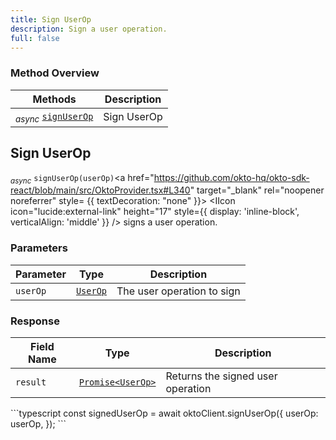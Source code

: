 ```yaml
---
title: Sign UserOp
description: Sign a user operation.
full: false
---
```




### Method Overview

| Methods                                                                         | Description                          |                 
|---------------------------------------------------------------------------------|--------------------------------------|
| <sub><i>async</i></sub> [`signUserOp`](#sign-user-op) | Sign UserOp |

<div className="method-box">

## Sign UserOp

<sub><i>async</i></sub> `signUserOp(userOp)`<a href="https://github.com/okto-hq/okto-sdk-react/blob/main/src/OktoProvider.tsx#L340" target="_blank" rel="noopener noreferrer" style= {{ textDecoration: "none" }}> <IIcon icon="lucide:external-link" height="17" style={{ display: 'inline-block', verticalAlign: 'middle' }} /></a> signs a user operation.

### Parameters

| Parameter   | Type                        | Description                            | 
|-------------|-----------------------------|----------------------------------------|
| `userOp`     | [`UserOp`](/api-docs#model/userop) | The user operation to sign | 

### Response

<Callout title="Success Response">

| Field Name | Type                  | Description                                   | 
|------------|-----------------------|-----------------------------------------------|
| `result`   | [`Promise<UserOp>`](/api-docs#model/userop) | Returns the signed user operation | 

</Callout>


<Accordions>
<Accordion title="Example">
<Tabs items={['Typescript']}>
  <Tab value="Typescript">
    ```typescript
        const signedUserOp = await oktoClient.signUserOp({
            userOp: userOp,
        });
    ```
  </Tab>
</Tabs>
</Accordion>
</Accordions>

</div>
